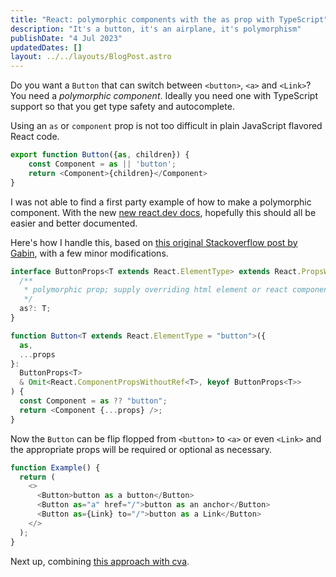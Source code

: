 ```yaml
---
title: "React: polymorphic components with the as prop with TypeScript"
description: "It's a button, it's an airplane, it's polymorphism"
publishDate: "4 Jul 2023"
updatedDates: []
layout: ../../layouts/BlogPost.astro
---
```


Do you want a `Button` that can switch between `<button>`, `<a>` and `<Link>`? You need a _polymorphic component_. Ideally you need one with TypeScript support so that you get type safety and autocomplete.

Using an `as` or `component` prop is not too difficult in plain JavaScript flavored React code.

```js
export function Button({as, children}) {
    const Component = as || 'button';
    return <Component>{children}</Component>
}
```


I was not able to find a first party example of how to make a polymorphic component. With the new [new react.dev docs](https://react.dev/blog/2023/03/16/introducing-react-dev#whats-next), hopefully this should all be easier and better documented.

Here's how I handle this, based on [this original Stackoverflow post by Gabin](https://stackoverflow.com/a/66568474/2496685), with a few minor modifications.

```ts
interface ButtonProps<T extends React.ElementType> extends React.PropsWithChildren {
  /**
   * polymorphic prop; supply overriding html element or react component
   */
  as?: T;
}

function Button<T extends React.ElementType = "button">({
  as,
  ...props
}:
  ButtonProps<T>
  & Omit<React.ComponentPropsWithoutRef<T>, keyof ButtonProps<T>>
) {
  const Component = as ?? "button";
  return <Component {...props} />;
}
```

Now the `Button` can be flip flopped from `<button>` to `<a>` or even `<Link>` and the appropriate props will be required or optional as necessary.

```ts
function Example() {
  return (
    <>
      <Button>button as a button</Button>
      <Button as="a" href="/">button as an anchor</Button>
      <Button as={Link} to="/">button as a Link</Button>
    </>
  );
}
```

Next up, combining [this approach with cva](https://github.com/joe-bell/cva).
